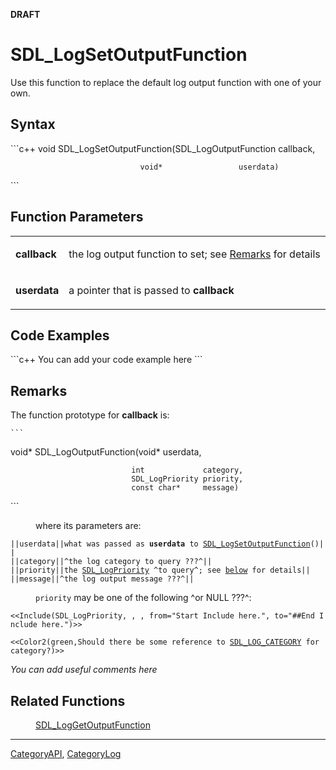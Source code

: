 <!-- pragma section-numbers off -->
<!-- pragma camelcase off -->
'''DRAFT'''

= SDL_LogSetOutputFunction =
Use this function to replace the default log output function with one of your own.


== Syntax ==
```c++
void SDL_LogSetOutputFunction(SDL_LogOutputFunction callback,
                              void*                 userdata)
```

== Function Parameters ==
{|
|'''callback'''
|the log output function to set; see [[#Remarks|Remarks]] for details
|-
|'''userdata'''
|a pointer that is passed to '''callback'''
|}

== Code Examples ==
```c++
You can add your code example here
```

== Remarks ==
The function prototype for '''callback''' is:
 ```
void* SDL_LogOutputFunction(void*           userdata,
                            int             category,
                            SDL_LogPriority priority,
                            const char*     message)
```
: where its parameters are:
 ||<code>userdata</code>||what was passed as '''userdata''' to [[SDL_LogSetOutputFunction]]()||
 ||<code>category</code>||^the log category to query ???^||
 ||<code>priority</code>||the [[SDL_LogPriority]] ^to query^; see [[#priority|below]] for details||
 ||<code>message</code>||^the log output message ???^||
 <span id="priority"></span>
: <code>priority</code> may be one of the following ^or NULL ???^:
 <<Include(SDL_LogPriority, , , from="Start Include here.", to="##End Include here.")>>

 <<Color2(green,Should there be some reference to [[SDL_LOG_CATEGORY]] for <code>category</code>?)>>


''You can add useful comments here''

== Related Functions ==
:[[SDL_LogGetOutputFunction]]

----
[[CategoryAPI]], [[CategoryLog]]
